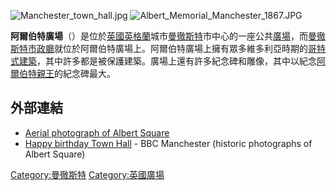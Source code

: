 {{NoteTA
|G1=PoliticiansUK
|G2=UK Places
|G3=Country
}}
[[File:Manchester_town_hall.jpg|right]]
[[Image:Albert_Memorial_Manchester_1867.JPG|thumb]]

'''阿爾伯特廣場'''（{{lang-en|Albert Square}}）是位於[[英國|英國]][[英格蘭|英格蘭]]城市[[曼徹斯特|曼徹斯特]]市中心的一座公共[[廣場|廣場]]，而[[曼徹斯特市政廳|曼徹斯特市政廳]]就位於阿爾伯特廣場上。阿爾伯特廣場上擁有眾多維多利亞時期的[[哥特式建築|哥特式建築]]，其中許多都是被保護建築。廣場上還有許多紀念碑和雕像，其中以紀念[[阿爾伯特親王|阿爾伯特親王]]的紀念碑最大。

==外部連結==
{{commons category|Albert Square, Manchester}}
*[http://www.webbaviation.co.uk/manchester/m9195.htm Aerial photograph of Albert Square] {{Wayback|url=http://www.webbaviation.co.uk/manchester/m9195.htm |date=20120216062936 }}
*[http://www.bbc.co.uk/manchester/content/image_galleries/130907_town_hall_gallery.shtml?1 Happy birthday Town Hall] {{Wayback|url=http://www.bbc.co.uk/manchester/content/image_galleries/130907_town_hall_gallery.shtml?1 |date=20150925071514 }} - BBC Manchester (historic photographs of Albert Square)
{{coord|53|28|46|N|2|14|42|W|type:landmark|display=title}}

[[Category:曼徹斯特|Category:曼徹斯特]]
[[Category:英國廣場|Category:英國廣場]]